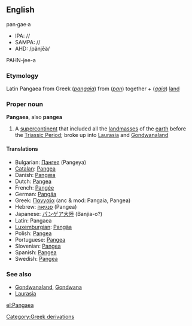 {{wikipedia}}
==English==
pan·gae·a
*IPA: // 
*SAMPA: //
*AHD: /pănjēä/
PAHN-jee-a

=== Etymology ===
Latin Pangaea from Greek (''[[pangaia]]'') from (''[[pan]]'') together + (''[[gaia]]'') [[land]]

===Proper noun===
'''Pangaea''', also '''pangea'''

#A [[supercontinent]] that included all the [[landmass]]es of the [[earth]] before the [[Triassic Period]]; broke up into [[Laurasia]] and [[Gondwanaland]]

====Translations====
*Bulgarian: [[Пангея]] (Pangeya)
*[[Catalan]]: [[Pangea]]
*Danish: [[Pangæa]]
*Dutch: [[Pangea]]
*French: [[Pangée]]
*German: [[Pangäa]]
*Greek: [[Παγγαία]] (anc & mod: Pangaia, Pangea)
*Hebrew: [[פנגיאה]] (Pangea)
*Japanese: [[パンゲア大陸]] (Banjia-o?)
*Latin: Pangaea
*[[Luxemburgian]]: [[Pangäa]]
*Polish: [[Pangea]]
*Portuguese: [[Pangea]]
*Slovenian: [[Pangea]]
*Spanish: [[Pangea]]
*Swedish: [[Pangea]]

===See also===
*[[Gondwanaland]], [[Gondwana]]
*[[Laurasia]]

[[Category:Greek derivations]]

[[el:Pangaea]]